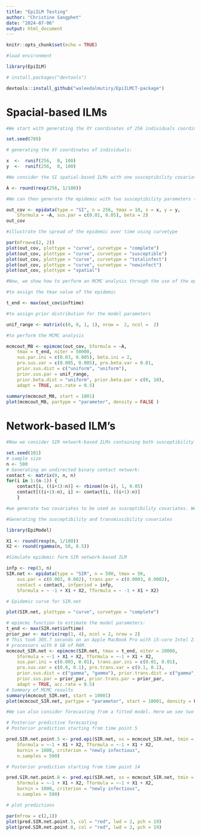 ```yaml
---
title: "EpiILM Testing"
author: "Christine Sangphet"
date: "2024-07-06"
output: html_document
---
```


```r
knitr::opts_chunk$set(echo = TRUE)
```

```r
#load environment

library(EpiILM)

# install.packages("devtools")

devtools::install_github("waleedalmutiry/EpiILMCT-package")
```

# Spacial-based ILMs

```r
#We start with generating the XY coordinates of 256 individuals coordinates uniformly across a 10 by 10 unit square area. This simulated population is for illustrative purposes, the population data usually being imported for real problems

set.seed(789)

# generating the XY coordinates of individuals:

x  <-  runif(256,  0, 100)
y  <-  runif(256,  0, 100)
```

```r
#We consider the SI spatial-based ILMs with one susceptibility covariate and no transmissibility covariates to be simulated from. First, let us generate a susceptibility covariate

A <- round(rexp(256, 1/100))
```

```r
#We can then generate the epidemic with two susceptibility parameters (sus.par), and one spatial parameter (beta)

out_cov <- epidata(type = "SI", n = 256, tmax = 10, x = x, y = y, 
    Sformula = ~A, sus.par = c(0.01, 0.05), beta = 2)
out_cov
```

```r
#illustrate the spread of the epidemic over time using curvetype

par(mfrow=c(2, 2))
plot(out_cov, plottype = "curve", curvetype = "complete")
plot(out_cov, plottype = "curve", curvetype = "susceptible")
plot(out_cov, plottype = "curve", curvetype = "totalinfect")
plot(out_cov, plottype = "curve", curvetype = "newinfect")
plot(out_cov, plottype = "spatial")
```

```r
#Now, we show how to perform an MCMC analysis through the use of the epimcmc function that depends on the MCMC function from the adaptMCMC package

#to assign the tmax value of the epidemic

t_end <- max(out_cov$inftime)

#to assign prior distribution for the model parameters

unif_range <- matrix(c(0, 0, 1, 1), nrow =  2, ncol =  2)

#to perform the MCMC analysis

mcmcout_M8 <- epimcmc(out_cov, Sformula = ~A,
    tmax = t_end, niter = 50000,
    sus.par.ini = c(0.03, 0.005), beta.ini = 2,
    pro.sus.var = c(0.005, 0.005), pro.beta.var = 0.01,
    prior.sus.dist = c("uniform", "uniform"), 
    prior.sus.par = unif_range,
    prior.beta.dist = "uniform", prior.beta.par = c(0, 10),
    adapt = TRUE, acc.rate = 0.5)
            
summary(mcmcout_M8, start = 1001)
plot(mcmcout_M8, partype = "parameter", density = FALSE )
```

# Network-based ILM's

```r
#Now we consider SIR network-based ILMs containing both susceptibility and transmissibility covariates. So, we start with generating an undirected binary contact network for a population of 500 individuals (for illustration)

set.seed(101)
# sample size
n <- 500
# Generating an undirected binary contact network:
contact <- matrix(0, n, n)
for(i in 1:(n-1)) {
	contact[i, ((i+1):n)] <- rbinom((n-i), 1, 0.05)
	contact[((i+1):n), i] <- contact[i, ((i+1):n)]
	}
```

```r
#we generate two covariates to be used as susceptibility covariates. We will also use these covariates as transmissibility covariates. As we are now in an SIR framework, we have to set the infectious period for each infective. Here, we set the infectious period to be three time points for each infected individual. The rest of the analysis follows the general framework we saw for spatial ILMs

#Generating the susceptibility and transmissibility covariates

library(EpiModel)

X1 <- round(rexp(n, 1/100))
X2 <- round(rgamma(n, 50, 0.5))

#Simulate epidemic form SIR network-based ILM

infp <- rep(3, n)
SIR.net <- epidata(type = "SIR", n = 500, tmax = 50, 
    sus.par = c(0.003, 0.002), trans.par = c(0.0003, 0.0002), 
    contact = contact, infperiod = infp,
    Sformula = ~ -1 + X1 + X2, Tformula = ~ -1 + X1 + X2)

# Epidemic curve for SIR.net

plot(SIR.net, plottype = "curve", curvetype = "complete")
```

```r
# epimcmc function to estimate the model parameters:
t_end <- max(SIR.net$inftime)
prior_par <- matrix(rep(1, 4), ncol = 2, nrow = 2)
# This took 305.7 seconds on an Apple MacBook Pro with i5-core Intel 2.4 GHz 
# processors with 8 GB of RAM.
mcmcout_SIR.net <- epimcmc(SIR.net, tmax = t_end, niter = 20000,
    Sformula = ~-1 + X1 + X2, Tformula = ~-1 + X1 + X2,  
    sus.par.ini = c(0.003, 0.01), trans.par.ini = c(0.01, 0.01),
    pro.sus.var = c(0.0, 0.1), pro.trans.var = c(0.1, 0.1),
    prior.sus.dist = c("gamma", "gamma"), prior.trans.dist = c("gamma", "gamma"), 
    prior.sus.par = prior_par, prior.trans.par = prior_par,
    adapt = TRUE, acc.rate = 0.5)
# Summary of MCMC results
summary(mcmcout_SIR.net, start = 10001) 
plot(mcmcout_SIR.net, partype = "parameter", start = 10001, density = FALSE)
```

```r
#We can also consider forecasting from a fitted model. Here we see two examples, one uses data up to time point 5 to fit the model and then forecasts forward using a posterior predictive approach. The second does the same but using data up to time point 14 to fit the model before predicting forwards in time.

# Posterior predictive forecasting
# Posterior prediction starting from time point 5

pred.SIR.net.point.5 <- pred.epi(SIR.net, xx = mcmcout_SIR.net, tmin = 5, 
    Sformula = ~-1 + X1 + X2, Tformula = ~-1 + X1 + X2,  
    burnin = 1000, criterion = "newly infectious", 
    n.samples = 500)

# Posterior prediction starting from time point 14

pred.SIR.net.point.8 <- pred.epi(SIR.net, xx = mcmcout_SIR.net, tmin = 14, 
    Sformula = ~-1 + X1 + X2, Tformula = ~-1 + X1 + X2,  
    burnin = 1000, criterion = "newly infectious", 
    n.samples = 500)

# plot predictions

par(mfrow = c(2,1))
plot(pred.SIR.net.point.5, col = "red", lwd = 2, pch = 19)
plot(pred.SIR.net.point.8, col = "red", lwd = 2, pch = 19)
```
